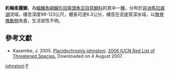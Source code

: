{{Speciesbox 
| genus = Placidochromis
| species = johnstoni
| authority = [[Günther|Günther]], 1894
| status = lc
| status_system = IUCN3.1
}}
'''約翰柔麗鯛'''，為[[輻鰭魚綱|輻鰭魚綱]][[鱸形目|鱸形目]][[隆頭魚亞目|隆頭魚亞目]][[慈鯛科|慈鯛科]]的其中一[[種|種]]，分布於[[非洲|非洲]][[馬拉威湖|馬拉威湖]]流域，棲息深度98-123公尺，體長可達6.3公分，棲息在泥底質深水域，以[[無脊椎動物|無脊椎動物]]為食，生活習性不明。

== 參考文獻 ==
* Kasembe, J. 2005.  [http://www.iucnredlist.org/search/details.php/60983/all Placidochromis johnstoni].   [http://www.iucnredlist.org 2006 IUCN Red List of Threatened Species. ] {{WebCite|url=https://www.webcitation.org/67jP3n0bu?url=http://www.iucnredlist.org/ |date=20120517160825 |dateformat=iso }}  Downloaded on 4 August 2007.
{{reflist}}
{{Taxonbar}}

[[Category:柔麗鯛屬|johnstoni]]
[[Category:1894年描述的鱼类|P]]